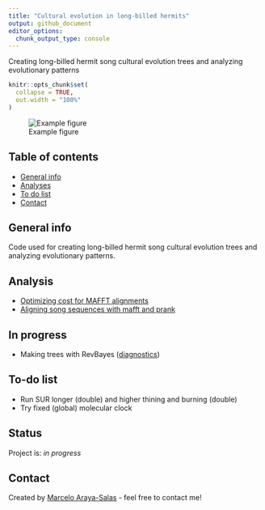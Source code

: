 ```yaml
---
title: "Cultural evolution in long-billed hermits"
output: github_document
editor_options: 
  chunk_output_type: console
---
```



Creating long-billed hermit song cultural evolution trees and analyzing evolutionary patterns

<!-- README.md is generated from README.Rmd. Please edit that file -->

```r

knitr::opts_chunk$set(
  collapse = TRUE,
  out.width = "100%"
)
```


![Example figure](./img/example_fig.png)

## Table of contents
* [General info](#general-info)
* [Analyses](#Analyses)
* [To do list](#to-do-list)
* [Contact](#contact)

## General info

Code used for creating long-billed hermit song cultural evolution trees and analyzing evolutionary patterns.

## Analysis

* [Optimizing cost for MAFFT alignments](https://rpubs.com/marcelo-araya-salas/601010)
* [Aligning song sequences with mafft and prank](https://rpubs.com/marcelo-araya-salas/601065)

## In progress

* Making trees with RevBayes ([diagnostics](https://rpubs.com/marcelo-araya-salas/622214)) 


## To-do list

* Run SUR longer (double) and higher thining and burning (double)
* Try fixed (global) molecular clock 

## Status
Project is: _in progress_

## Contact
Created by [Marcelo Araya-Salas](https://marceloarayasalas.weebly.com/) - feel free to contact me!


